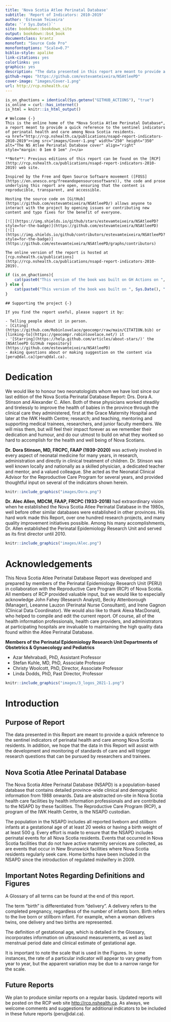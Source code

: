 ```yaml
--- 
title: 'Nova Scotia Atlee Perinatal Database'
subtitle: 'Report of Indicators: 2010-2019'
author: 'Estevam Teixeira'
date: '`r Sys.Date()`'
site: bookdown::bookdown_site
output: bookdown::bs4_book
documentclass: krantz
monofont: "Source Code Pro"
monofontoptions: "Scale=0.7"
biblio-style: apalike
link-citations: yes
colorlinks: yes
graphics: yes
description: "The data presented in this report are meant to provide a quick reference to the sentinel indicators of perinatal health and care among Nova Scotia residents. We hope this report will assist with the development and monitoring of standards of care and will trigger research questions that can be pursued by researchers and trainees."
github-repo: "https://github.com/estevamteixeira/NSAtleePD"
cover-image: "images/Cover-1.png"
url: http://rcp.nshealth.ca/
---
```


```r
is_on_ghactions = identical(Sys.getenv("GITHUB_ACTIONS"), "true")
is_online = curl::has_internet()
is_html = knitr::is_html_output()
```

```asis
# Welcome {-}
This is the online home of the *Nova Scotia Atlee Perinatal Database*, a report meant to provide a quick reference to the sentinel indicators of perinatal health and care among Nova Scotia residents.
<a href="http://rcp.nshealth.ca/publications/nsapd-report-indicators-2010-2019"><img src="images/Cover-1.png" width="250" height="350" alt="The NS Atlee Perinatal Database cover" align="right" style="margin: 0 1em 0 1em" /></a>
  
**Note**: Previous editions of this report can be found on the [RCP](http://rcp.nshealth.ca/publications/nsapd-report-indicators-2010-2019) web site.

Inspired by the Free and Open Source Software movement ([FOSS](https://en.unesco.org/freeandopensourcesoftware)), the code and prose underlying this report are open, ensuring that the content is reproducible, transparent, and accessible.

Hosting the source code on [GitHub](https://github.com/estevamteixeira/NSAtleePD/) allows anyone to interact with the project by opening issues or contributing new content and typo fixes for the benefit of everyone.

[![](https://img.shields.io/github/stars/estevamteixeira/NSAtleePD?style=for-the-badge)](https://github.com/estevamteixeira/NSAtleePD)
[![](https://img.shields.io/github/contributors/estevamteixeira/NSAtleePD?style=for-the-badge)](https://github.com/estevamteixeira/NSAtleePD/graphs/contributors)

The online version of the report is hosted at [rcp.nshealth.ca/publications](http://rcp.nshealth.ca/publications/nsapd-report-indicators-2010-2019).
```

```r
if (is_on_ghactions){
    cat(paste0("This version of the book was built on GH Actions on ", Sys.Date(), "."))
} else {
    cat(paste0("This version of the book was built on ", Sys.Date(), "."))
}
```

```asis
## Supporting the project {-}

If you find the report useful, please support it by:

- Telling people about it in person.
- [Citing](https://github.com/Robinlovelace/geocompr/raw/main/CITATION.bib) or [linking-to](https://geocompr.robinlovelace.net/) it
- '[Starring](https://help.github.com/articles/about-stars/)' the [NSAtleePD GitHub repository](https://github.com/estevamteixeira/NSAtleePD)
- Asking questions about or making suggestion on the content via [peru@dal.ca](peru@dal.ca).
```

# Dedication {-}

We would like to honour two neonatologists whom we have lost since our last edition of the Nova Scotia Perinatal Database Report: Drs. Dora A. Stinson and Alexander C. Allen. Both of these physicians worked steadily and tirelessly to improve the health of babies in the province through the clinical care they administered, first at the Grace Maternity Hospital and later at the IWK Health Centre; research; and teaching, mentoring and supporting medical trainees, researchers, and junior faculty members. We will miss them, but will feel their impact forever as we remember their dedication and humour, and do our utmost to build on what they worked so hard to accomplish for the health and well being of Nova Scotians.

**Dr. Dora Stinson, MD, FRCPC, FAAP (1939-2020)** was actively involved in every aspect of neonatal medicine for many years, in research, administration and directly in clinical treatment of children. Dr. Stinson was well known locally and nationally as a skilled physician, a dedicated teacher and mentor, and a valued colleague. She acted as the Neonatal Clinical Advisor for the Reproductive Care Program for several years, and provided thoughtful input on several of the indicators shown herein.

```r
knitr::include_graphics("images/Dora.png")
```

**Dr. Alec Allen, MDCM, FAAP, FRCPC (1933-2018)** had extraordinary vision when he established the Nova Scotia Atlee Perinatal Database in the 1980s, well before other similar databases were established in other provinces. His hard work made this Report, over one hundred research projects, and many quality improvement initiatives possible. Among his many accomplishments, Dr. Allen established the Perinatal Epidemiology Research Unit and served as its first director until 2010.

```r
knitr::include_graphics("images/Alec.png")
```

# Acknowledgements {-}

This Nova Scotia Atlee Perinatal Database Report was developed and prepared by members of the Perinatal Epidemiology Research Unit (PERU) in collaboration with the Reproductive Care Program (RCP) of Nova Scotia. All members of RCP provided valuable input, but we would like to especially acknowledge John Fahey (Research Analyst), Becky Attenborough (Manager), Leeanne Lauzon (Perinatal Nurse Consultant), and Irene Gagnon (Clinical Data Coordinator). We would also like to thank Alexa MacDonald, who helped to compile and edit the current report. Of course, all of the health information professionals, health care providers, and administrators at participating hospitals are invaluable to maintaining the high quality data found within the Atlee Perinatal Database.

**Members of the Perinatal Epidemiology Research Unit Departments of Obstetrics & Gynaecology and Pediatrics**

- Azar Mehrabadi, PhD, Assistant Professor
- Stefan Kuhle, MD, PhD, Associate Professor
- Christy Woolcott, PhD, Director, Associate Professor
- Linda Dodds, PhD, Past Director, Professor

```r
knitr::include_graphics("images/3_logos_2021-1.png")
```

# Introduction {-}

## Purpose of Report {-}

The data presented in this Report are meant to provide a quick reference to the sentinel indicators of perinatal health and care among Nova Scotia residents. In addition, we hope that the data in this Report will assist with
the development and monitoring of standards of care and will trigger research questions that can be pursued by researchers and trainees.

## Nova Scotia Atlee Perinatal Database {-}

The Nova Scotia Atlee Perinatal Database (NSAPD) is a population-based database that contains detailed province-wide clinical and demographic information from 1988 onwards. Data are abstracted on-site in Nova
Scotia health care facilities by health information professionals and are contributed to the NSAPD by these facilities. The Reproductive Care Program (RCP), a program of the IWK Health Centre, is the NSAPD custodian.

The population in the NSAPD includes all reported liveborn and stillborn infants at a gestational age of at least 20 weeks or having a birth weight of at least 500 g. Every effort is made to ensure that the NSAPD includes
perinatal events for all Nova Scotia residents. Events that occurred in Nova Scotia facilities that do not have active maternity services are collected, as are events that occur in New Brunswick facilities where Nova Scotia
residents regularly seek care. Home births have been included in the NSAPD since the introduction of regulated midwifery in 2009.

## Important Notes Regarding Definitions and Figures {-}

A Glossary of all terms can be found at the end of this report.

The term "birth" is differentiated from "delivery". A delivery refers to the completed pregnancy, regardless of the number of infants born. Birth refers to the live born or stillborn infant. For example, when a woman delivers
twins, one delivery and two births are represented.

The definition of gestational age, which is detailed in the Glossary, incorporates information on ultrasound measurements, as well as last menstrual period date and clinical estimate of gestational age.

It is important to note the scale that is used in the Figures. In some instances, the rate of a particular indicator will appear to vary greatly from year to year, but the apparent variation may be due to a narrow range for the
scale.

## Future Reports {-}

We plan to produce similar reports on a regular basis. Updated reports will be posted on the RCP web site [http://rcp.nshealth.ca](http://rcp.nshealth.ca). As always, we welcome comments and suggestions for additional indicators to be
included in these future reports (peru@dal.ca).